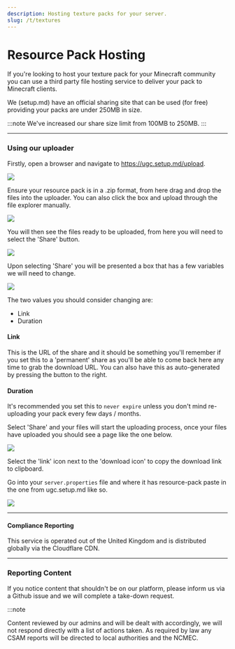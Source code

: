 ```yaml
---
description: Hosting texture packs for your server.
slug: /t/textures
---
```


# Resource Pack Hosting

If you're looking to host your texture pack for your Minecraft community you can use a third party file hosting service to deliver your pack to Minecraft clients.

We (setup.md) have an official sharing site that can be used (for free) providing your packs are under 250MB in size.

:::note
We've increased our share size limit from 100MB to 250MB.
:::

---

### Using our uploader 

Firstly, open a browser and navigate to https://ugc.setup.md/upload.

<img src="https://ugc.setup.md/api/shares/IzOTQ3M/files/415818da-ebe4-481d-99f6-92b167429be0?download=false"/>

Ensure your resource pack is in a .zip format, from here drag and drop the files into the uploader. You can also click the box and upload through the file explorer manually.

<img src="https://ugc.setup.md/api/shares/IzOTQ3M/files/fbcfda05-e97d-4a58-85c6-ded9622cc027?download=false"/>

You will then see the files ready to be uploaded, from here you will need to select the 'Share' button.

<img src="https://ugc.setup.md/api/shares/IzOTQ3M/files/ec7a9996-3057-4c07-a36a-a9dc64af806b?download=false"/>

Upon selecting 'Share' you will be presented a box that has a few variables we will need to change.

<img src="https://ugc.setup.md/api/shares/IzOTQ3M/files/119b3fe4-7d64-4379-83b5-adf3a0202431?download=false"/>

The two values you should consider changing are:

- Link
- Duration

#### Link

This is the URL of the share and it should be something you'll remember if you set this to a 'permanent' share as you'll be able to come back here any time to grab the download URL. You can also have this as auto-generated by pressing the button to the right.

#### Duration 

It's recommended you set this to `never expire` unless you don't mind re-uploading your pack every few days / months.

Select 'Share' and your files will start the uploading process, once your files have uploaded you should see a page like the one below.

<img src="https://ugc.setup.md/api/shares/IzOTQ3M/files/66967779-7285-4c9a-87e3-83c4ac23d4a2?download=false"/>

Select the 'link' icon next to the 'download icon' to copy the download link to clipboard.

Go into your `server.properties` file and where it has resource-pack paste in the one from ugc.setup.md like so.

<img src="https://ugc.setup.md/api/shares/IzOTQ3M/files/819bc191-f502-48e0-bfb7-40b10b6a3e17?download=false"/>

---
#### Compliance Reporting

This service is operated out of the United Kingdom and is distributed globally via the Cloudflare CDN.

---

### Reporting Content 

If you notice content that shouldn't be on our platform, please inform us via a Github issue and we will complete a take-down request.

:::note

Content reviewed by our admins and will be dealt with accordingly, we will not respond directly with a list of actions taken. As required by law any CSAM reports will be directed to local authorities and the NCMEC.
